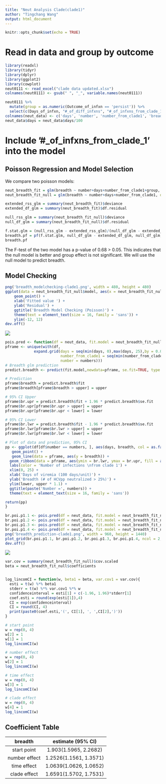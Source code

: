 ---
title: "Neut Analysis Clade(clade1)"
author: "Tingchang Wang"
output: html_document
---

```{r setup, include=FALSE}
knitr::opts_chunk$set(echo = TRUE)
```


# Read in data and group by outcome
```{r message=FALSE, warning=FALSE}
library(readxl)
library(tidyr)
library(dplyr)
library(ggplot2)
library(cowplot)
neut0111 <- read_excel("clade data updated.xlsx")
colnames(neut0111) <- gsub(" ", "_", variable.names(neut0111))

neut0111 %>% 
  mutate(group = as.numeric(Outcome_of_infxn == 'persist')) %>%
  select(c(Days_of_infxn, "#_of_diff_infxns", "#_of_infxns_from_clade_1", Breadth, Potency, group)) -> neut_data
colnames(neut_data) <- c('days', 'number', 'number_from_clade1', 'breadth', 'potency', 'group')
neut_data$days = neut_data$days/100
```

# Include '#_of_infxns_from_clade_1' into the model

## Poisson Regression and Model Selection

We compare two poisson models:

\begin{aligned}
& Extended\  model: \\

&log(E[breadth|number, days, group]) = \beta_0 + \beta_1 * number + \beta_2 * days + \beta_3 * number\ from\ clade1 + \beta_4 * group \\

& Null\  model: \\

&log(E[breadth|number, days, group]) = \beta_0 + \beta_1 * number + \beta_2 * days + \beta_3 * number\ from\ clade1 \\

\end{aligned}
```{r}
neut_breadth_fit = glm(breadth ~ number+days+number_from_clade1+group, data = neut_data, family = quasipoisson)
neut_breadth_fit_null = glm(breadth ~ number+days+number_from_clade1, data = neut_data, family = quasipoisson)

extended_rss_glm = summary(neut_breadth_fit)$deviance
extended_df_glm = summary(neut_breadth_fit)$df.residual

null_rss_glm = summary(neut_breadth_fit_null)$deviance
null_df_glm = summary(neut_breadth_fit_null)$df.residual

f.stat.glm = (null_rss_glm - extended_rss_glm)/(null_df_glm - extended_df_glm)/(extended_rss_glm/extended_df_glm)
breadth.pf = pf(f.stat.glm, null_df_glm - extended_df_glm, null_df_glm, lower.tail = FALSE)
breadth.pf
```

The F-test of the two model has a p-value of 0.68 > 0.05. This indicates that the null model is better and group effect is not significant. We will use the null model to predict breadth.

## Model Checking
```{r}
png('breadth_modelchecking-clade1.png', width = 480, height = 480)
ggplot(data = neut_breadth_fit_null$model, aes(x = neut_breadth_fit_null$fitted.values, y = summary(neut_breadth_fit_null)$deviance.resid)) +
    geom_point() +
    xlab('Fitted value ') +
    ylab('Residual') +
    ggtitle('Breadth Model Checking (Poisson)') + 
    theme(text = element_text(size = 16, family = 'sans')) +
    ylim(-12, 12)
dev.off()
```



![](breadth_modelchecking-clade1.png)



```{r, eval=TRUE, include=FALSE}
pois.pred <- function(df = neut_data, fit.model = neut_breadth_fit_null, upper = 19, lower = 0, numbers = 1){
pframe <- unique(with(df,
             expand.grid(days = seq(min(days, 0),max(days, 25),by = 0.02),
                         number_from_clade1 = seq(min(number_from_clade1), max(number_from_clade1), by = 1),
                         number = numbers)))
# Breadth glm prediction 
predict.breadth <- predict(fit.model,newdata=pframe, se.fit=TRUE, type = 'response')

# Prediction
pframe$breadth = predict.breadth$fit
pframe$breadth[pframe$breadth > upper] = upper

# 95% CI Upper 
pframe$br.upr = predict.breadth$fit + 1.96 * predict.breadth$se.fit
pframe$br.upr[pframe$br.upr > upper] = upper
pframe$br.upr[pframe$br.upr < lower] = lower

# 95% CI Lower 
pframe$br.lwr = predict.breadth$fit - 1.96 * predict.breadth$se.fit
pframe$br.lwr[pframe$br.lwr > upper] = upper
pframe$br.lwr[pframe$br.lwr < lower] = lower

# Plot of data and prediction, 95% CI
pp <- ggplot(df[df$number == numbers, ], aes(days, breadth, col = as.factor(number_from_clade1))) +
   geom_point() +
   geom_line(data = pframe, aes(y = breadth)) +
  geom_ribbon(data = pframe, aes(ymin = br.lwr, ymax = br.upr, fill = as.factor(number_from_clade1), color = NULL), alpha = .2, show.legend = FALSE) +
  labs(color = 'Number of infections \nfrom clade 1') +
  xlim(0, 25) + 
  xlab('Days of viremia (100 days/unit)') +
  ylab('Breadth (# of HCVpp neutralized > 25%)') + 
  ylim(lower, upper * 1.1) +
  ggtitle(paste('Number =', numbers)) + 
  theme(text = element_text(size = 16, family = 'sans'))

return(pp)
}
```

```{r}
br.poi.p1.1 <- pois.pred(df = neut_data, fit.model = neut_breadth_fit_null, upper = 19, lower = 0, numbers = 1)
br.poi.p1.2 <- pois.pred(df = neut_data, fit.model = neut_breadth_fit_null, upper = 19, lower = 0, numbers = 2)
br.poi.p1.3 <- pois.pred(df = neut_data, fit.model = neut_breadth_fit_null, upper = 19, lower = 0, numbers = 3)
br.poi.p1.4 <- pois.pred(df = neut_data, fit.model = neut_breadth_fit_null, upper = 19, lower = 0, numbers = 4)
png('breadth_prediction-clade1.png', width = 960, height = 1440)
plot_grid(br.poi.p1.1, br.poi.p1.2, br.poi.p1.3, br.poi.p1.4, ncol = 2, labels ='AUTO')
dev.off()
```

![](breadth_prediction-clade1.png)




```{r, eval=FALSE, include=FALSE}

var.cov = summary(neut_breadth_fit_null)$cov.scaled
beta = neut_breadth_fit_null$coefficients


log_lincomCI = function(w, beta1 = beta, var.cov1 = var.cov){
  esti = t(w) %*% beta1
  stderr = t(w) %*% var.cov1 %*% w
  confidenceinterval = esti[1] + c(-1.96, 1.96)*stderr[1]
  coef.esti = round(exp(esti[1]),4)
  CI = exp(confidenceinterval)
  CI = round(CI, 4)
  print(paste0(coef.esti,'(', CI[1], ', ',CI[2],')'))
}

# start point
w = rep(0, 4)
w[2] = 1
w[1] = 1
log_lincomCI(w)

# number effect
w = rep(0, 4)
w[2] = 1
log_lincomCI(w)

# time effect
w = rep(0, 4)
w[3] = 1
log_lincomCI(w)

# clade effect
w = rep(0, 4)
w[4] = 1
log_lincomCI(w)
```


## Coefficient Table 
|    breadth    |    estimate (95% CI)   |
|:-------------:|:----------------------:|
|  start point  | 1.903(1.5965, 2.2682)  |
| number effect | 1.2526(1.1561, 1.3571) |
|  time effect  | 1.0639(1.0626, 1.0652) |
|  clade effect | 1.6591(1.5702, 1.7531) |



